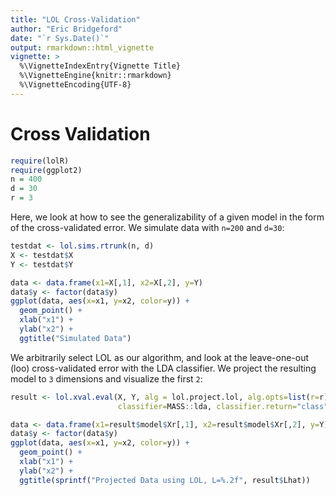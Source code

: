 ```yaml
---
title: "LOL Cross-Validation"
author: "Eric Bridgeford"
date: "`r Sys.Date()`"
output: rmarkdown::html_vignette
vignette: >
  %\VignetteIndexEntry{Vignette Title}
  %\VignetteEngine{knitr::rmarkdown}
  %\VignetteEncoding{UTF-8}
---
```


# Cross Validation

```r
require(lolR)
require(ggplot2)
n = 400
d = 30
r = 3
```

Here, we look at how to see the generalizability of a given model in the form of the cross-validated error. We simulate data with `n=200` and `d=30`:

```r
testdat <- lol.sims.rtrunk(n, d)
X <- testdat$X
Y <- testdat$Y

data <- data.frame(x1=X[,1], x2=X[,2], y=Y)
data$y <- factor(data$y)
ggplot(data, aes(x=x1, y=x2, color=y)) +
  geom_point() +
  xlab("x1") +
  ylab("x2") +
  ggtitle("Simulated Data")
```

We arbitrarily select LOL as our algorithm, and look at the leave-one-out (loo) cross-validated error with the LDA classifier. We project the resulting model to `3` dimensions and visualize the first `2`:

```r
result <- lol.xval.eval(X, Y, alg = lol.project.lol, alg.opts=list(r=r), alg.return="A",
                        classifier=MASS::lda, classifier.return="class", k='loo')

data <- data.frame(x1=result$model$Xr[,1], x2=result$model$Xr[,2], y=Y)
data$y <- factor(data$y)
ggplot(data, aes(x=x1, y=x2, color=y)) +
  geom_point() +
  xlab("x1") +
  ylab("x2") +
  ggtitle(sprintf("Projected Data using LOL, L=%.2f", result$Lhat))
```
